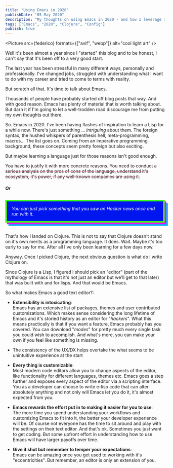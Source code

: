 ```yaml
---
title: "Using Emacs in 2020"
publishDate: "05 May 2020"
description: "My thoughts on using Emacs in 2020 - and how I leverage it to write Clojure"
tags: ["Emacs", "2020", "Clojure", "Config"]
publish: true
---
```



<Picture src={federico} formats={["avif", "webp"]} alt="cool light art" />

Well it's been almost a year since I "started" this blog and to be honest, I can't say that it's been off to a very good start.

The last year has been stressful in many different ways, personally and professionally. I've changed jobs, struggled with understanding what I want to do with my career and tried to come to terms with reality.

But scratch all that. It's time to talk about Emacs.

Thousands of people have probably started off blog posts that way. And with good reason. Emacs has plenty of material that is worth talking about. But darn it if I'm going to let a well-trodden road discourage me from putting my own thoughts out there.

So. Emacs in 2020. I've been having flashes of inspiration to learn a Lisp for a while now. There's just something ... _intriguing_ about them. The foreign syntax, the hushed whispers of parenthesis hell, meta-programming, macros... The list goes on. Coming from an imperative programming background, these concepts seem pretty foreign but also exciting.

But maybe learning a language just for those reasons isn't good enough.

<p style="text-decoration: #ff124f80 line-through">
	You have to justify it with more concrete reasons. You need to conduct a serious analysis on the
	pros of cons of the language, understand it's ecosystem, it's power, if any well-known companies
	are using it.
</p>

<div>
	<h4 style="font-style: italic; text-shadow: 2px 2px 0px var(--cyb-li-pink)">Or</h4>
</div>

<div style="display:flex; flex-direction: row; justify-content: center;">
	<div style="color: white; background-color: #0016ee; padding:0 15px; border: 5px solid #39ff14; box-shadow: 5px 5px #fe00fe, 10px 10px #00b3fe; margin-top: 10px; margin-bottom: 20px; max-width: 650px">
		<p style="color: white; font-style: italic">
			You can just pick something that you saw on Hacker news once and run with it.
		</p>
	</div>
</div>

That's how I landed on Clojure. This is not to say that Clojure doesn't stand on it's own merits as a programming language. It does. Wait. Maybe it's too early to say for me. After all I've only been learning for a few days now.

Anyway. Once I picked Clojure, the next obvious question is what do i write Clojure on.

Since Clojure is a Lisp, I figured I should pick an "editor" (part of the mythology of Emacs is that it's not just an editor but we'll get to that later) that was built with and for lisps. And that would be Emacs.

So what makes Emacs a good text editor?:

- <strong>Extensibility is intoxicating</strong>:<br />
  Emacs has an extensive list of packages, themes and user contributed customizations. Which makes
  sense considering the long lifetime of Emacs and it's storied history as an editor for
  "_hackers_". What this means practically is that if you want a feature, Emacs probably has you
  covered. You can download "_modes_" for pretty much every single task you could wish to
  accomplish. And what's more, you can make your own if you feel like something is missing.

- The consistency of the UX/DX helps overtake the what seems to be unintuitive experience at the start

- <strong>Every thing is customizable</strong>:<br />
  Most modern code editors allow you to change aspects of the editor, like functionality for
  different languages, themes etc. Emacs goes a step further and exposes every aspect of the editor
  via a scripting interface. You as a developer can choose to write e-lisp code that can alter
  absolutely anything and not only will Emacs let you do it, it's almost expected from you.

- <strong>Emacs rewards the effort put in to making it easier for you to use</strong>:<br />
  The more time you spend understanding your workflows and customizing Emacs to fit into it, the
  better your developer experience will be. Of course not everyone has the time to sit around and
  play with the settings on their text editor. And that's ok. Sometimes you just want to get coding.
  But some upfront effort in understanding how to use Emacs will have larger payoffs over time.

- <strong>Give it shot but remember to temper your expectations</strong>:<br />
  Emacs can be amazing once you get used to working with it's "eccentricities". But remember, an
  editor is only an extension of you.
